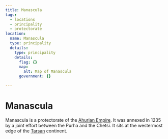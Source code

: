 ```yaml
---
title: Manascula
tags:
  - locations
  - principality
  - protectorate
location:
  name: Manascula
  type: principality
  details:
    type: principality
    details:
      flag: {}
      map:
        alt: Map of Manascula
      government: {}

---
```


<Stub />

# Manascula

Manascula is a protectorate of the [Ahurian Empire](/locations/ahuria). It was
annexed in 1235 by a joint effort between the Purha and the Chetsi. It sits at
the westermost edge of the [Tarsan](/locations/tarsa) continent.
